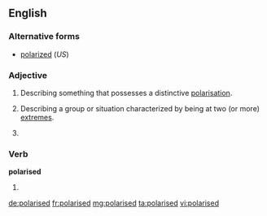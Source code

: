 ==English==

===Alternative forms===
* [[polarized]] (''US'')

===Adjective===
{{en-adj}}

# {{British}} Describing something that possesses a distinctive [[polarisation]].
# {{British}} Describing a group or situation characterized by being at two (or more) [[extreme]]s.
# {{alternative spelling of|polarized}}

===Verb===
'''polarised'''

# {{past of|[[polarise]]}}

[[de:polarised]]
[[fr:polarised]]
[[mg:polarised]]
[[ta:polarised]]
[[vi:polarised]]